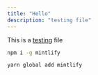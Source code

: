 ```yaml
---
title: "Hello"
description: "testing file"
---
```


This is a [testing](https://google.com) file

<CodeGroup>

```bash npm
npm i -g mintlify
```


```bash yarn
yarn global add mintlify
```

</CodeGroup>